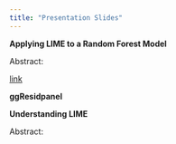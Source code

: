 ```yaml
---
title: "Presentation Slides"
---
```


**Applying LIME to a Random Forest Model**

Abstract: 

[link](https://github.com/goodekat/presentations/blob/master/graphics%20group/03-applying_lime_to_random_forest/)

**ggResidpanel**

**Understanding LIME**

Abstract: 
